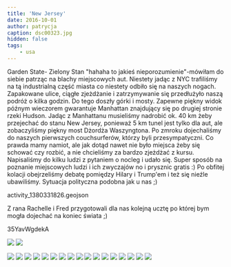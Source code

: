 ```yaml
---
title: 'New Jersey'
date: 2016-10-01
author: patrycja
caption: dsc00323.jpg
hidden: false
tags: 
    - usa
---
```




Garden State- Zielony Stan "hahaha to jakieś nieporozumienie"-mówiłam do siebie patrząc na blachy miejscowych aut. Niestety jadąc z NYC trafiliśmy na tą industrialną część miasta co niestety odbiło się na naszych nogach. Zapakowane ulice, ciągłe zjeżdżanie i zatrzymywanie się przedłużyło naszą podróż o kilka godzin. Do tego doszły górki i mosty. Zapewne piękny widok późnym wieczorem gwarantuje Manhattan znajdujący się po drugiej stronie rzeki Hudson. Jadąc z Manhattanu musieliśmy nadrobić ok. 40 km żeby przejechać do stanu New Jersey, ponieważ 5 km tunel jest tylko dla aut, ale zobaczyliśmy piękny most Dżordża Waszyngtona. Po zmroku dojechaliśmy do naszych pierwszych couchsurferów, którzy byli przesympatyczni. Co prawda mamy namiot, ale jak dotąd nawet nie było miejsca żeby się schować czy rozbić, a nie chcieliśmy za bardzo zjeżdżać z kursu. Napisaliśmy do kilku ludzi z pytaniem o nocleg i udało się. Super sposób na poznanie miejscowych ludzi i ich zwyczajów no i prysznic gratis :) Po obfitej kolacji obejrzeliśmy debatę pomiędzy Hilary i Trump'em i też się nieźle ubawiliśmy. Sytuacja polityczna podobna jak u nas ;) 

<gpx>activity_1380331826.geojson</gpx>

Z rana Rachelle i Fred przygotowali dla nas kolejną ucztę po której bym mogła dojechać na koniec świata ;)

<youtube>35YavWgdekA</youtube> 

<grid>

![](./dsc00316.jpg)
![](./dsc00319.jpg)

</grid>
<grid>

![](./dsc00320.jpg)
![](./dsc00321.jpg)
![](./dsc00322.jpg)
![](./dsc00323.jpg)
![](./dsc00324.jpg)
![](./dsc00325.jpg)
![](./dsc00326.jpg)
![](./dsc00331.jpg)
![](./dsc00330.jpg)
![](./dsc00329.jpg)
![](./dsc00328.jpg)
![](./dsc00327.jpg)
![](./dsc00332.jpg)
![](./dsc00333.jpg)
![](./dsc00334.jpg)
![](./dsc00336.jpg)
![](./dsc00337.jpg)

</grid>